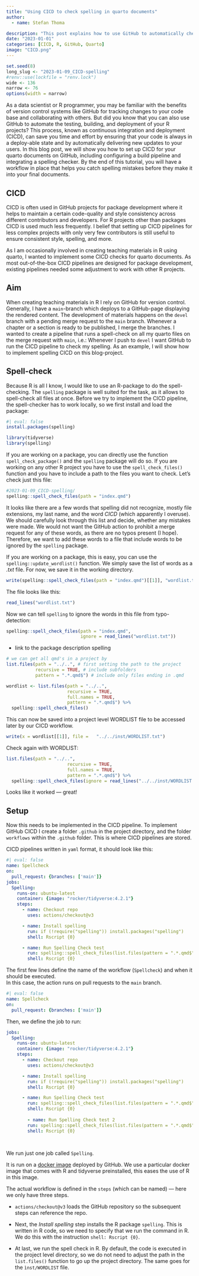 ```yaml
---
title: "Using CICD to check spelling in quarto documents"
author:
  - name: Stefan Thoma

description: "This post explains how to use GitHub to automatically check the spelling of your quarto document through the process of continuous integration and deployment (CICD)."
date: "2023-01-01"
categories: [CICD, R, GitHub, Quarto]
image: "CICD.png"
---
```


<!--------------- my typical setup ----------------->

```r
set.seed(8)
long_slug <- "2023-01-09_CICD-spelling"
#renv::use(lockfile = "renv.lock")
wide <- 136
narrow <- 76
options(width = narrow)
```

<!--------------- post begins here ----------------->

As a data scientist or R programmer, you may be familiar with the benefits of version control systems like GitHub for tracking changes to your code base and collaborating with others.
But did you know that you can also use GitHub to automate the testing, building, and deployment of your R projects?
This process, known as continuous integration and deployment (CICD), can save you time and effort by ensuring that your code is always in a deploy-able state and by automatically delivering new updates to your users.
In this blog post, we will show you how to set up CICD for your quarto documents on GitHub, including configuring a build pipeline and integrating a spelling checker.
By the end of this tutorial, you will have a workflow in place that helps you catch spelling mistakes before they make it into your final documents.

## CICD

CICD is often used in GitHub projects for package development where it helps to maintain a certain code-quality and style consistency across different contributors and developers.
For R projects other than packages CICD is used much less frequently.
I belief that setting up CICD pipelines for less complex projects with only very few contributors is still useful to ensure consistent style, spelling, and more.

As I am occasionally involved in creating teaching materials in R using quarto, I wanted to implement some CICD checks for quarto documents.
As most out-of-the-box CICD pipelines are designed for package development, existing pipelines needed some adjustment to work with other R projects.

## Aim

When creating teaching materials in R I rely on GitHub for version control.
Generally, I have a `main`-branch which deploys to a GitHub-page displaying the rendered content.
The development of materials happens on the `devel` branch with a pending merge request to the `main` branch.
Whenever a chapter or a section is ready to be published, I merge the branches.
I wanted to create a pipeline that runs a spell-check on all my quarto files on the merge request with `main`, i.e.: Whenever I push to `devel` I want GitHub to run the CICD pipeline to check my spelling.
As an example, I will show how to implement spelling CICD on this blog-project.

## Spell-check

Because R is all I know, I would like to use an R-package to do the spell-checking.
The `spelling` package is well suited for the task, as it allows to spell-check all files at once.
Before we try to implement the CICD pipeline, the spell-checker has to work locally, so we first install and load the package:

```r
#| eval: false
install.packages(spelling)
```

```r
library(tidyverse)
library(spelling)
```

If you are working on a package, you can directly use the function `spell_check_package()` and the `spelling` package will do so.
If you are working on any other R project you have to use the `spell_check_files()` function and you have to include a path to the files you want to check.
Let's check just this file:

```r
#2023-01-09_CICD-spelling/
spelling::spell_check_files(path = "index.qmd")
```

It looks like there are a few words that spelling did not recognize, mostly file extensions, my last name, and the word *CICD* (which apparently I overuse).
We should carefully look through this list and decide, whether any mistakes were made.
We would not want the GitHub action to prohibit a merge request for any of these words, as there are no typos present (I hope).
Therefore, we want to add these words to a file that include words to be ignored by the `spelling` package.

If you are working on a package, this is easy, you can use the `spelling::update_wordlist()` function.
We simply save the list of words as a *.txt* file.
For now, we save it in the working directory.

```r
write(spelling::spell_check_files(path = "index.qmd")[[1]], "wordlist.txt")
```

The file looks like this:

```r
read_lines("wordlist.txt")
```

Now we can tell `spelling` to ignore the words in this file from typo-detection:

```r
spelling::spell_check_files(path = "index.qmd", 
                            ignore = read_lines("wordlist.txt"))
```

-   link to the package description spelling

```r
# we can get all qmd's in a project by 
list.files(path = "../..", # first setting the path to the project
           recursive = TRUE, # include subfolders
           pattern = ".*.qmd$") # include only files ending in .qmd
```

```r
wordlist <- list.files(path = "../..", 
                       recursive = TRUE, 
                       full.names = TRUE,
                       pattern = ".*.qmd$") %>% 
  spelling::spell_check_files()
```

This can now be saved into a project level WORDLIST file to be accessed later by our CICD workflow.

```r
write(x = wordlist[[1]], file =   "../../inst/WORDLIST.txt")
```

Check again with WORDLIST:

```r
list.files(path = "../..", 
                       recursive = TRUE, 
                       full.names = TRUE,
                       pattern = ".*.qmd$") %>% 
  spelling::spell_check_files(ignore = read_lines("../../inst/WORDLIST.txt"))
```

Looks like it worked --- great!

## Setup

Now this needs to be implemented in the CICD pipeline.
To implement GitHub CICD I create a folder `.github` in the project directory, and the folder `workflows` within the `.github` folder.
This is where CICD pipelines are stored.

CICD pipelines written in `yaml` format, it should look like this:

``` yaml
#| eval: false
name: Spellcheck
on:
  pull_request: {branches: ['main']}
jobs:
  Spelling:
    runs-on: ubuntu-latest
    container: {image: "rocker/tidyverse:4.2.1"}
    steps:
      - name: Checkout repo
        uses: actions/checkout@v3

      - name: Install spelling
        run: if (!require("spelling")) install.packages("spelling")
        shell: Rscript {0}

      - name: Run Spelling Check test
        run: spelling::spell_check_files(list.files(pattern = ".*.qmd$", recursive = TRUE), ignore = readr::read_lines("inst/WORDLIST.txt"))
        shell: Rscript {0}
```

The first few lines define the name of the workflow (`Spellcheck`) and when it should be executed.
\
In this case, the action runs on pull requests to the `main` branch.

``` yaml
#| eval: false
name: Spellcheck
on:
  pull_request: {branches: ['main']}
```

Then, we define the job to run:

``` yaml
jobs:
  Spelling:
    runs-on: ubuntu-latest
    container: {image: "rocker/tidyverse:4.2.1"}
    steps:
      - name: Checkout repo
        uses: actions/checkout@v3

      - name: Install spelling
        run: if (!require("spelling")) install.packages("spelling")
        shell: Rscript {0}

      - name: Run Spelling Check test
        run: spelling::spell_check_files(list.files(pattern = ".*.qmd$", recursive = TRUE), ignore = readr::read_lines("inst/WORDLIST.txt"))
        shell: Rscript {0}
              
        - name: Run Spelling Check test 2
        run: spelling::spell_check_files(list.files(pattern = ".*.qmd$", recursive = TRUE))
        shell: Rscript {0}
        
        
```

We run just one job called `Spelling`.

It is run on a [docker image](https://blog.djnavarro.net/posts/2023-01-01_playing-with-docker/) deployed by GitHub. 
We use a particular docker image that comes with R and tidyverse preinstalled, this eases the use of R in this image. 

The actual workflow is defined in the `steps` (which can be named) --- here we only have three steps. 

 - `actions/checkout@v3` loads the GitHub repository so the subsequent steps can reference the repo. 
 
 -  Next, the *Install spelling* step installs the R package `spelling`. This is written in R code, so we need to specify that we run the command in R. We do this with the instruction `shell: Rscript {0}`. 
 
 - At last, we run the spell check in R. By default, the code is executed in the project level directory, so we do not need to adjust the path in the `list.files()` function to go up the project directory. The same goes for the `ìnst/WORDLIST` file.
 
 

 
 

<!--------------- appendices go here ----------------->
